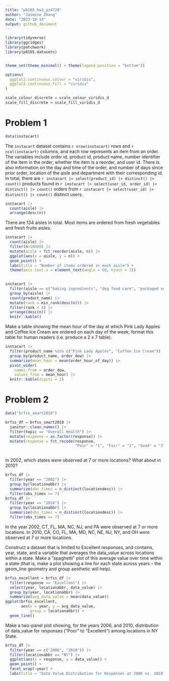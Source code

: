 ```yaml
---
title: "p8105_hw3_yz4720"
author: "Jasmine Zhang"
date: "2023-10-14"
output: github_document
---
```


```r
library(tidyverse)
library(ggridges)
library(patchwork)
library(p8105.datasets)


theme_set(theme_minimal() + theme(legend.position = "bottom"))

options(
  ggplot2.continuous.colour = "viridis",
  ggplot2.continuous.fill = "viridis"
)

scale_colour_discrete = scale_colour_viridis_d
scale_fill_discrete = scale_fill_viridis_d
```

# Problem 1
```r
data(instacart)
```
The `instacart` dataset contains `r nrow(instacart)` rows and `r ncol(instacart)` columns, and each row represents an item from an order. The variables include order id, product id, product name, number identifier of the item in the order, whether the item is a reorder, and user id. There is also information on the day and time of the order, and number of days since prior order, location of the aisle and department with their corresponding id. In total, there are `r instacart |> select(product_id) |> distinct() |> count()` products found in `r instacart |> select(user_id, order_id) |> distinct() |> count()` orders from `r instacart |> select(user_id) |> distinct() |> count()` distinct users.

```r
instacart |> 
  count(aisle) |> 
  arrange(desc(n))
```
There are 134 aisles in total. Most items are ordered from fresh vegetables and fresh fruits aisles.

```r
instacart |> 
  count(aisle) |> 
  filter(n>10000) |> 
  mutate(aisle = fct_reorder(aisle, n)) |>  
  ggplot(aes(x = aisle, y = n)) +
  geom_point() +
  labs(title = "Number of items ordered in each aisle") +
  theme(axis.text.x = element_text(angle = 60, hjust = 1))
  
```

```r
instacart |> 
  filter(aisle == c("baking ingredients", "dog food care", "packaged vegetables fruits")) |>
  group_by(aisle) |> 
  count(product_name) |> 
  mutate(rank = min_rank(desc(n))) |> 
  filter(rank < 4) |> 
  arrange(desc(n)) |>
  knitr::kable()
```

Make a table showing the mean hour of the day at which Pink Lady Apples and Coffee Ice Cream are ordered on each day of the week; format this table for human readers (i.e. produce a 2 x 7 table).
```r
instacart |>
  filter(product_name %in% c("Pink Lady Apples", "Coffee Ice Cream")) |>
  group_by(product_name, order_dow) |>
  summarize(mean_hour = mean(order_hour_of_day)) |>
  pivot_wider(
    names_from = order_dow, 
    values_from = mean_hour) |>
  knitr::kable(digits = 2)
```

# Problem 2
```r
data("brfss_smart2010")
```

```r
brfss_df = brfss_smart2010 |> 
  janitor::clean_names() |> 
  filter(topic == "Overall Health") |> 
  mutate(response = as.factor(response)) |> 
  mutate(response = fct_recode(response, 
                               "Poor" = "1", "Fair" = "2", "Good" = "3", "Very good" = "4", "Excellent" = "5"))
      
```
In 2002, which states were observed at 7 or more locations? What about in 2010?
```r
brfss_df |> 
  filter(year == "2002") |> 
  group_by(locationabbr) |> 
  summarize(obs_times = n_distinct(locationdesc)) |> 
  filter(obs_times >= 7)
brfss_df |> 
  filter(year == "2010") |> 
  group_by(locationabbr) |> 
  summarize(obs_times = n_distinct(locationdesc)) |> 
  filter(obs_times >= 7)
```
In the year 2002, CT, FL, MA, NC, NJ, and PA were observed at 7 or more locations. In 2010, CA, CO, FL, MA, MD, NC, NE, NJ, NY, and OH were observed at 7 or more locations. 

Construct a dataset that is limited to Excellent responses, and contains, year, state, and a variable that averages the data_value across locations within a state. Make a “spaghetti” plot of this average value over time within a state (that is, make a plot showing a line for each state across years – the geom_line geometry and group aesthetic will help).
```r
brfss_excellent = brfss_df |> 
  filter(response == "Excellent") |> 
  select(year, locationabbr, data_value) |> 
  group_by(year, locationabbr) |> 
  summarize(avg_data_value = mean(data_value)) 
ggplot(brfss_excellent, 
       aes(x = year, y = avg_data_value, 
           group = locationabbr)) +
  geom_line()
```

Make a two-panel plot showing, for the years 2006, and 2010, distribution of data_value for responses (“Poor” to “Excellent”) among locations in NY State.

```r
brfss_df |> 
  filter(year == c("2006", "2010")) |> 
  filter(locationabbr == "NY") |> 
  ggplot(aes(x = response, y = data_value)) +
  geom_point() +
  facet_wrap(~year) +
  labs(title = "Data Value Distribution for Responses at 2006 vs. 2010")
```



